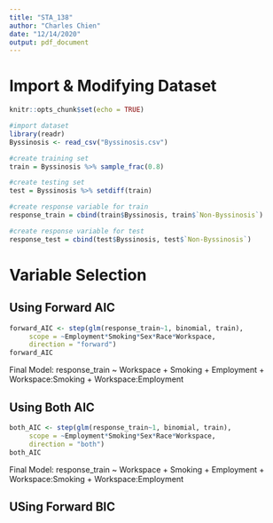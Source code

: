 ```yaml
---
title: "STA_138"
author: "Charles Chien"
date: "12/14/2020"
output: pdf_document
---
```


# Import & Modifying Dataset
```r
knitr::opts_chunk$set(echo = TRUE)

#import dataset
library(readr)
Byssinosis <- read_csv("Byssinosis.csv")

#create training set
train = Byssinosis %>% sample_frac(0.8)

#create testing set
test = Byssinosis %>% setdiff(train)

#create response variable for train
response_train = cbind(train$Byssinosis, train$`Non-Byssinosis`)

#create response variable for test
response_test = cbind(test$Byssinosis, test$`Non-Byssinosis`)

```

# Variable Selection

## Using Forward AIC
```r
forward_AIC <- step(glm(response_train~1, binomial, train),
     scope = ~Employment*Smoking*Sex*Race*Workspace,
     direction = "forward")
forward_AIC
```

Final Model: response_train ~ Workspace + Smoking + Employment + Workspace:Smoking + Workspace:Employment

## Using Both AIC
```r
both_AIC <- step(glm(response_train~1, binomial, train),
     scope = ~Employment*Smoking*Sex*Race*Workspace,
     direction = "both")
both_AIC
```

Final Model: response_train ~ Workspace + Smoking + Employment + Workspace:Smoking + Workspace:Employment

## USing Forward BIC
```r

```

